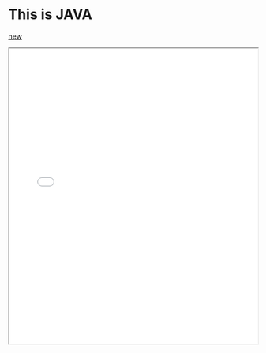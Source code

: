 # This is JAVA

[new](/public/1.pdf)
<iframe 
  src="/1.pdf" 
  width="100%" 
  height="600px" 
  title="PDF Document" 
/>
